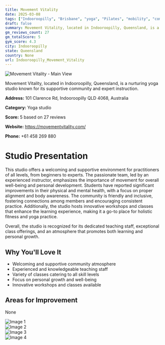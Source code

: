 ```yaml
---
title: Movement Vitality
date: 2025-03-08
tags: ["Indooroopilly", "Brisbane", "yoga", "Pilates", "mobility", "community", "supportive environment", "Indooroopilly"]  
draft: false
summary: Movement Vitality, located in Indooroopilly, Queensland, is a nurturing yoga studio known for its supportive community and expert instruction.
gm_reviews_count: 27
gm_totalScore: 5
gym_score: 4.3
city: Indooroopilly
state: Queensland
country: None
url: Indooroopilly_Movement_Vitality
---
```


<div className="aspect-[16/9] relative my-8">
  <img 
    src="https://lh5.googleusercontent.com/p/AF1QipP-oHebyeeFucq0eRGpfj5UiHFCla_zuaNdYy-7=w1920-h1080-k-no"
    alt="Movement Vitality - Main View"
    className="object-cover absolute inset-0 w-full h-full rounded-lg"
  />
</div>

Movement Vitality, located in Indooroopilly, Queensland, is a nurturing yoga studio known for its supportive community and expert instruction.

**Address:** 101 Clarence Rd, Indooroopilly QLD 4068, Australia

**Category:** Yoga studio

**Score:** 5 based on 27 reviews

**Website:** https://movementvitality.com/

**Phone:** +61 458 269 880

# Studio Presentation

This studio offers a welcoming and supportive environment for practitioners of all levels, from beginners to experts. The passionate team, led by an experienced instructor, emphasizes the importance of movement for overall well-being and personal development. Students have reported significant improvements in their physical and mental health, with a focus on proper alignment and body awareness. The community is friendly and inclusive, fostering connections among members and encouraging consistent practice. Additionally, the studio hosts innovative workshops and classes that enhance the learning experience, making it a go-to place for holistic fitness and yoga practice.

Overall, the studio is recognized for its dedicated teaching staff, exceptional class offerings, and an atmosphere that promotes both learning and personal growth.

## Why You'll Love It

- Welcoming and supportive community atmosphere
- Experienced and knowledgeable teaching staff
- Variety of classes catering to all skill levels
- Focus on personal growth and well-being
- Innovative workshops and classes available

## Areas for Improvement

None

<div className="grid grid-cols-1 xl:grid-cols-2 gap-4 my-8">
<div className="aspect-[4/3] relative"><img src="https://lh3.googleusercontent.com/p/AF1QipO2LM_KgGd8V5n-9aX4XGCLJdMgd5HpQDKvG-zI=w1920-h1080-k-no" alt="Image 1" className="object-cover absolute inset-0 w-full h-full rounded-lg" /></div>
<div className="aspect-[4/3] relative"><img src="https://lh5.googleusercontent.com/p/AF1QipPV92MIkxDfXBtDCN0fr3cbBMNoktI6vwrN1ULW=w1920-h1080-k-no" alt="Image 2" className="object-cover absolute inset-0 w-full h-full rounded-lg" /></div>
<div className="aspect-[4/3] relative"><img src="https://lh5.googleusercontent.com/p/AF1QipNSLl7tC1syKsj0r6D_BC7Ef4HoXRRf8qex6yfZ=w1920-h1080-k-no" alt="Image 3" className="object-cover absolute inset-0 w-full h-full rounded-lg" /></div>
<div className="aspect-[4/3] relative"><img src="https://lh5.googleusercontent.com/p/AF1QipPQIB9rg6tAwUac32DSXdvjFogxxEDW7E14jV1C=w1920-h1080-k-no" alt="Image 4" className="object-cover absolute inset-0 w-full h-full rounded-lg" /></div>
</div>